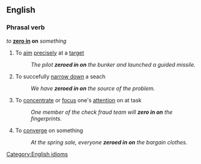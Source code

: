 ==English==

===Phrasal verb===
''to'' '''[[zero in]] on''' ''something''
# To [[aim]] [[precisely]] at a [[target]]
#: ''The pilot '''zeroed in on''' the bunker and launched a guided missile.''
# To succefully [[narrow down]] a seach
#: ''We have '''zeroed in on''' the source of the problem.''
# To [[concentrate]] or [[focus]] one's [[attention]] on at task
#: ''One member of the check fraud team will '''zero in on''' the fingerprints.''
# To [[converge]] on something
#: ''At the spring sale, everyone '''zeroed in on''' the bargain clothes.''

[[Category:English idioms]]